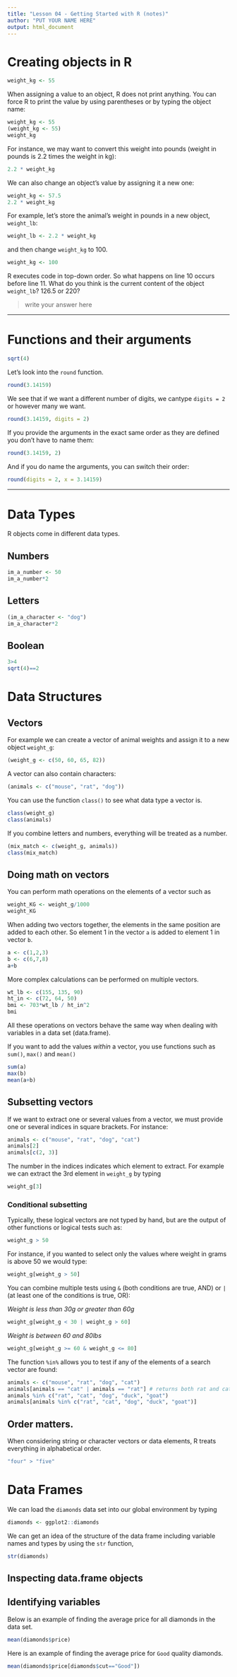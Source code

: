```yaml
---
title: "Lesson 04 - Getting Started with R (notes)"
author: "PUT YOUR NAME HERE"
output: html_document
---
```


# Creating objects in R

```r
weight_kg <- 55
```

When assigning a value to an object, R does not print anything. You can force R to print the value by using parentheses or by typing the object name:

```r
weight_kg <- 55    
(weight_kg <- 55)  
weight_kg          
```

For instance, we may want to convert this weight into pounds (weight in pounds is 2.2 times the weight in kg):

```r
2.2 * weight_kg
```

We can also change an object's value by assigning it a new one:

```r
weight_kg <- 57.5
2.2 * weight_kg
```

For example, let's store the animal's weight in pounds in a new object, `weight_lb`:

```r
weight_lb <- 2.2 * weight_kg
```

and then change `weight_kg` to 100.

```r
weight_kg <- 100
```

R executes code in top-down order. So what happens on line 10 occurs before line 11. What do you think is the current content of the object `weight_lb`? 126.5 or 220?

> write your answer here


----

# Functions and their arguments

```r
sqrt(4)
```

Let's look into the `round` function. 

```r
round(3.14159)
```

We see that if we want a different number of digits, we cantype `digits = 2` or however many we want.

```r
round(3.14159, digits = 2)
```

If you provide the arguments in the exact same order as they are defined you
don't have to name them:

```r
round(3.14159, 2)
```

And if you do name the arguments, you can switch their order:

```r
round(digits = 2, x = 3.14159)
```

----

# Data Types

R objects come in different data types. 

## Numbers

```r
im_a_number <- 50
im_a_number*2
```

## Letters

```r
(im_a_character <- "dog")
im_a_character*2
```

## Boolean

```r
3>4
sqrt(4)==2
```

# Data Structures

## Vectors 

For example we can create a vector of animal weights and assign it to a new object `weight_g`:

```r
(weight_g <- c(50, 60, 65, 82))
```

A vector can also contain characters:

```r
(animals <- c("mouse", "rat", "dog"))
```

You can use the function `class()` to see what data type a vector is. 

```r
class(weight_g)
class(animals)
```

If you combine letters and numbers, everything will be treated as a number. 
```r
(mix_match <- c(weight_g, animals))
class(mix_match)
```



## Doing math on vectors

You can perform math operations on the elements of a vector such as
```r
weight_KG <- weight_g/1000
weight_KG
```

When adding two vectors together, the elements in the same position are added to each other. So element 1 in the vector `a` is added to element 1 in vector `b`. 
```r
a <- c(1,2,3)
b <- c(6,7,8)
a+b
```

More complex calculations can be performed on multiple vectors. 
```r
wt_lb <- c(155, 135, 90)
ht_in <- c(72, 64, 50)
bmi <- 703*wt_lb / ht_in^2
bmi
```
      
All these operations on vectors behave the same way when dealing with variables in a data set (data.frame).   
   
If you want to add the values _within_ a vector, you use functions such as `sum()`, `max()` and `mean()`
```r
sum(a)
max(b)
mean(a+b)
```

## Subsetting vectors

If we want to extract one or several values from a vector, we must provide one
or several indices in square brackets. For instance:

```r
animals <- c("mouse", "rat", "dog", "cat")
animals[2]
animals[c(2, 3)]
```

The number in the indices indicates which element to extract. For example we can extract the 3rd element in `weight_g` by typing

```r
weight_g[3]
```

### Conditional subsetting

Typically, these logical vectors are not typed by hand, but are the output of other functions or logical tests such as: 

```r
weight_g > 50
```

For instance, if you wanted to select only the values where weight in grams is above 50 we would type:

```r
weight_g[weight_g > 50]
```

You can combine multiple tests using `&` (both conditions are true, AND) or `|` (at least one of the conditions is true, OR):

_Weight is less than 30g or greater than 60g_
```r
weight_g[weight_g < 30 | weight_g > 60]
```
_Weight is between 60 and 80lbs_
```r
weight_g[weight_g >= 60 & weight_g <= 80]
```

The function `%in%` allows you to test if any of the elements of a search vector are found:

```r
animals <- c("mouse", "rat", "dog", "cat")
animals[animals == "cat" | animals == "rat"] # returns both rat and cat
animals %in% c("rat", "cat", "dog", "duck", "goat")
animals[animals %in% c("rat", "cat", "dog", "duck", "goat")]
```

## Order matters. 
When considering string or character vectors or data elements, R treats everything in alphabetical order. 

```r
"four" > "five"
```

# Data Frames
We can load the `diamonds` data set into our global environment by typing 

```r
diamonds <- ggplot2::diamonds
```

We can get an idea of the structure of the data frame including variable names and types by using the `str` function,
```r
str(diamonds)
```

## Inspecting data.frame objects

## Identifying variables

Below is an example of finding the average price for all diamonds in the data set. 

```r
mean(diamonds$price)
```

Here is an example of finding the average price for `Good` quality diamonds. 
```r
mean(diamonds$price[diamonds$cut=="Good"])
```

